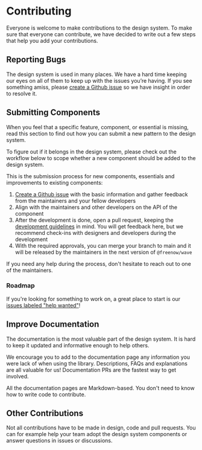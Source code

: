 
<Meta title="Contributing" />

# Contributing

Everyone is welcome to make contributions to the design system. To make sure that everyone can contribute, we have decided to write out a few steps that help you add your contributions.

## Reporting Bugs

The design system is used in many places. We have a hard time keeping our eyes on all of them to keep up with the issues
you’re having. If you see something amiss, please [create a Github issue](https://github.com/freenowtech/wave/issues/new)
so we have insight in order to resolve it.

## Submitting Components

When you feel that a specific feature, component, or essential is missing, read this section to find out how you can
submit a new pattern to the design system.

To figure out if it belongs in the design system, please check out the workflow below to scope whether a new component
should be added to the design system.

<ImageModal src={workflowImageUrl} alt="Workflow" />

This is the submission process for new components, essentials and improvements to existing components:

1. [Create a Github issue](https://github.com/freenowtech/wave/issues/new) with the basic information and gather
   feedback from the maintainers and your fellow developers
2. Align with the maintainers and other developers on the API of the component
3. After the development is done, open a pull request, keeping the
   [development guidelines](../CONTRIBUTING.md) in mind. You will get feedback here, but we recommend check-ins with
   designers and developers during the development
4. With the required approvals, you can merge your branch to main and it will be released by the maintainers in the
   next version of `@freenow/wave`

If you need any help during the process, don't hesitate to reach out to one of the maintainers.

### Roadmap

If you're looking for something to work on, a great place to start is our [issues labeled "help wanted"](https://github.com/freenowtech/wave/labels/help%20wanted)!

## Improve Documentation

The documentation is the most valuable part of the design system. It is hard to keep it updated and informative enough to
help others.

We encourage you to add to the documentation page any information you were lack of when using the library.
Descriptions, FAQs and explanations are all valuable for us! Documentation PRs are the fastest way to get involved.

All the documentation pages are Markdown-based. You don't need to know how to write code to contribute.

## Other Contributions

Not all contributions have to be made in design, code and pull requests. You can for example help your team adopt the
design system components or answer questions in issues or discussions.
